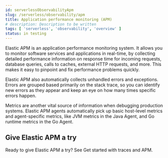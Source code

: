 ```yaml
---
id: serverlessObservabilityApm
slug: /serverless/observability/apm
title: Application performance monitoring (APM)
# description: Description to be written
tags: [ 'serverless', 'observability', 'overview' ]
status: in testing
---
```




<Testing />

<div id="apm-overview"></div>

Elastic APM is an application performance monitoring system.
It allows you to monitor software services and applications in real-time, by
collecting detailed performance information on response time for incoming requests,
database queries, calls to caches, external HTTP requests, and more.
This makes it easy to pinpoint and fix performance problems quickly.

Elastic APM also automatically collects unhandled errors and exceptions.
Errors are grouped based primarily on the stack trace,
so you can identify new errors as they appear and keep an eye on how many times specific errors happen.

Metrics are another vital source of information when debugging production systems.
Elastic APM agents automatically pick up basic host-level metrics and agent-specific metrics,
like JVM metrics in the Java Agent, and Go runtime metrics in the Go Agent.

## Give Elastic APM a try

Ready to give Elastic APM a try? See <DocLink id="serverlessObservabilityApmGetStarted">Get started with traces and APM</DocLink>.


<Feedback slug="/serverless/observability/apm" filepath="docs/apm/apm.mdx" />
